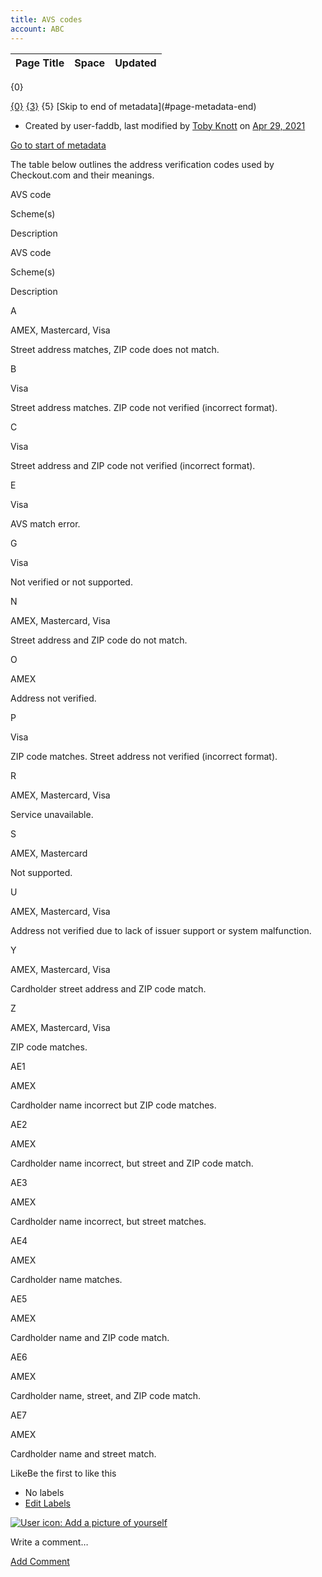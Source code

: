 ```yaml
---
title: AVS codes
account: ABC
---
```


<table class="aui"> <thead> <tr class="header"> <th class="search-result-title">Page Title</th> <th class="search-result-space">Space</th> <th class="search-result-date">Updated</th> </tr> </thead> </table> <p class="search-result-count">{0}</p> <tr class="search-result"> <td class="search-result-title"><a href="{1}" class="content-type-{2}"><span>{0}</span></a></td> <td class="search-result-space"><a class="space" href="/display/{4}/" title="{3}">{3}</a></td> <td class="search-result-date"><span class="date" title="{6}">{5}</span></td> </tr> [Skip to end of metadata](#page-metadata-end)

*   Created by user-faddb, last modified by [Toby Knott](    /display/~toby.knott
    ) on [Apr 29, 2021](/pages/diffpagesbyversion.action?pageId=2785359&selectedPageVersions=2&selectedPageVersions=3 "Show changes")

[Go to start of metadata](#page-metadata-start)

The table below outlines the address verification codes used by Checkout.com and their meanings.

AVS code

Scheme(s)

Description

AVS code

Scheme(s)

Description

A

AMEX, Mastercard, Visa

Street address matches, ZIP code does not match.

B

Visa

Street address matches. ZIP code not verified (incorrect format).

C

Visa

Street address and ZIP code not verified (incorrect format).

E

Visa

AVS match error.

G

Visa

Not verified or not supported.

N

AMEX, Mastercard, Visa

Street address and ZIP code do not match.

O

AMEX

Address not verified.

P

Visa

ZIP code matches. Street address not verified (incorrect format).

R

AMEX, Mastercard, Visa

Service unavailable.

S

AMEX, Mastercard

Not supported.

U

AMEX, Mastercard, Visa

Address not verified due to lack of issuer support or system malfunction.

Y

AMEX, Mastercard, Visa

Cardholder street address and ZIP code match.

Z

AMEX, Mastercard, Visa

ZIP code matches.

AE1

AMEX

Cardholder name incorrect but ZIP code matches.

AE2

AMEX

Cardholder name incorrect, but street and ZIP code match.

AE3

AMEX

Cardholder name incorrect, but street matches.

AE4

AMEX

Cardholder name matches.

AE5

AMEX

Cardholder name and ZIP code match.

AE6

AMEX

Cardholder name, street, and ZIP code match.

AE7

AMEX

Cardholder name and street match.

LikeBe the first to like this

*   No labels
*   [Edit Labels](# "Edit Labels (Type 'l')")

[![User icon: Add a picture of yourself](/s/en_GB/7901/abf7b35644d5a5d1d7e4b0969a83e8eb2b569fb5/_/images/icons/profilepics/add_profile_pic.svg)](/users/profile/editmyprofilepicture.action)

Write a comment…

[Add Comment](/display/DOCS/AVS+codes?showComments=true&showCommentArea=true#addcomment)